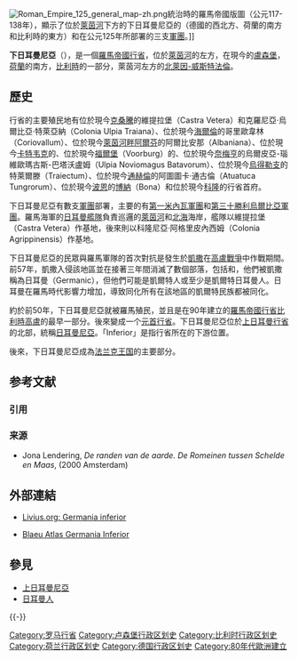 {{Onesource|time=2020-03-06T10:53:39+00:00}}
{{No footnotes|time=2020-03-06T10:53:39+00:00}}
{{Infobox Former Subdivision
|native_name = 下日耳曼尼亞
|conventional_long_name = {{aut|Germania Inferior}}
|common_name = Germania Inferior
|continent = 歐洲
|subdivision = [[羅馬帝國行省|行省]]
|nation = [[羅馬帝國|羅馬帝國]]
|era = [[古代史|古代]]
|capital = [[科隆|科隆]]
|title_leader =
|image_map = Roman Empire - Germania Inferior (125 AD).svg
|image_map_caption = 
|life_span =
|year_start = 83年
|event_start = 建立於[[高盧戰爭|高盧戰爭]]後
|year_end = 475年
|event_end = [[法兰克王国|法兰克王国]]建立
|estcat = 羅馬帝國
}}
{{低地国家历史}}
[[File:Roman_Empire_125_general_map-zh.png|thumb]]統治時的羅馬帝國版圖（公元117-138年），顯示了位於[[萊茵河|萊茵河]]下方的下日耳曼尼亞的{{Link-en|該撒行省|Imperial province}}（德國的西北方、荷蘭的南方和比利時的東方）和在公元125年所部署的三支[[羅馬軍團|軍團]]。]]

'''下日耳曼尼亞'''（{{lang-la|'''Germania Inferior'''}}），是一個[[古羅馬|羅馬帝國]][[羅馬帝國行省|行省]]，位於[[萊茵河|萊茵河]]的左方，在現今的[[盧森堡|盧森堡]]，[[荷蘭|荷蘭]]的南方，[[比利時|比利時]]的一部分，萊茵河左方的[[北莱茵－威斯特法伦|北萊因-威斯特法倫]]。

== 歷史 ==
行省的主要殖民地有位於現今[[克桑騰|克桑騰]]的維提拉堡（Castra Vetera）和克羅尼亞·烏爾比亞·特萊亞納（Colonia Ulpia Traiana）、位於現今[[海爾倫|海爾倫]]的哥里歐韋林（Coriovallum）、位於現今[[萊茵河畔阿爾芬|萊茵河畔阿爾芬]]的阿爾比安那（Albaniana）、位於現今[[卡特韦克|卡特韦克]]的{{Link-en|盧格杜努姆巴塔沃魯姆|Lugdunum Batavorum}}、位於現今[[福爾堡|福爾堡]]（Voorburg）的{{Link-en|科林哈德良|Forum Hadriani}}、位於現今[[奈梅亨|奈梅亨]]的烏爾皮亞-瑙維歐瑪古斯-巴塔沃盧姆（Ulpia Noviomagus Batavorum）、位於現今[[烏得勒支|烏得勒支]]的特萊爾滕（Traiectum）、位於現今[[通赫倫|通赫倫]]的阿圖圖卡·通古倫（Atuatuca Tungrorum）、位於現今[[波恩|波恩]]的[[博納|博納]]（Bona）和位於現今[[科隆|科隆]]的行省首府{{Link-en|克勞蒂亞·阿格里皮娜的殖民地|Colonia Claudia Ara Agrippinensium}}。

下日耳曼尼亞有數支[[羅馬軍團|軍團]]部署，主要的有[[第一米內瓦軍團|第一米內瓦軍團]]和[[第三十勝利烏爾比亞軍團|第三十勝利烏爾比亞軍團]]。羅馬海軍的[[羅馬海軍|日耳曼艦隊]]負責巡邏的[[萊茵河|萊茵河]]和[[北海_(大西洋)|北海]]海岸，艦隊以維提拉堡（Castra Vetera）作基地，後來則以科隆尼亞‧阿格里皮內西姆（Colonia Agrippinensis）作基地。

下日耳曼尼亞的民眾與羅馬軍隊的首次對抗是發生於[[凱撒|凱撒]]在[[高盧戰爭|高盧戰爭]]中作戰期間。前57年，凱撒入侵該地區並在接著三年間消滅了數個部落，包括{{Link-en|厄勃隆尼斯|Eburones}}和{{Link-en|門奈比人|Menapii}}，他們被凱撒稱為日耳曼（Germanic），但他們可能是凱爾特人或至少是凱爾特日耳曼人。日耳曼在羅馬時代影響力增加，導致同化所有在該地區的凱爾特民族都被同化。

約於前50年，下日耳曼尼亞就被羅馬殖民，並且是在90年建立的[[羅馬帝國行省|羅馬帝國行省]][[比利時高盧|比利時高盧]]的最早一部分。後來變成一个[[元首行省|元首行省]]。下日耳曼尼亞位於[[上日耳曼行省|上日耳曼行省]]的北部，統稱[[日耳曼尼亞|日耳曼尼亞]]。「Inferior」是指行省所在的下游位置。

後來，下日耳曼尼亞成為[[法兰克王国|法兰克王国]]的主要部分。

== 参考文献 ==
=== 引用 ===
{{Reflist}}

=== 来源 ===
* Jona Lendering, ''De randen van de aarde. De Romeinen tussen Schelde en Maas'', (2000 Amsterdam)

== 外部連結 ==
* {{en}}[http://www.livius.org/ga-gh/germania/inferior.htm Livius.org: Germania inferior]{{Wayback|url=http://www.livius.org/ga-gh/germania/inferior.htm |date=20200607071937 }}
* {{en}}[https://web.archive.org/web/20021027093553/http://www.library.ucla.edu/yrl/reference/maps/blaeu/germania-inferior-nt.htm#qvarta_branbantiae Blaeu Atlas Germania Inferior]

== 參見 ==
{{Portal box|古罗马}}
* [[上日耳曼尼亞|上日耳曼尼亞]]
* [[日耳曼人|日耳曼人]]

{{-}}
{{羅馬帝國行省}}
{{罗马帝国管区}}
{{荷兰主题}}

[[Category:罗马行省|Category:罗马行省]]
[[Category:卢森堡行政区划史|Category:卢森堡行政区划史]]
[[Category:比利时行政区划史|Category:比利时行政区划史]]
[[Category:荷兰行政区划史|Category:荷兰行政区划史]]
[[Category:德国行政区划史|Category:德国行政区划史]]
[[Category:80年代歐洲建立|Category:80年代歐洲建立]]